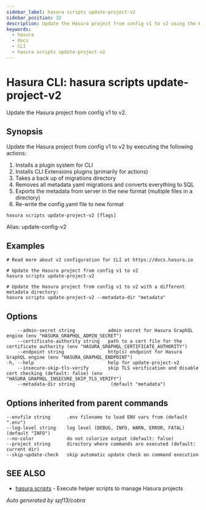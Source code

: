 ```yaml
---
sidebar_label: hasura scripts update-project-v2
sidebar_position: 32
description: Update the Hasura project from config v1 to v2 using the Hasura CLI
keywords:
  - hasura
  - docs
  - CLI
  - hasura scripts update-project-v2
---
```


# Hasura CLI: hasura scripts update-project-v2

Update the Hasura project from config v1 to v2.

## Synopsis

Update the Hasura project from config v1 to v2 by executing the
following actions:

1.  Installs a plugin system for CLI
2.  Installs CLI Extensions plugins (primarily for actions)
3.  Takes a back up of migrations directory
4.  Removes all metadata yaml migrations and converts everything to SQL
5.  Exports the metadata from server in the new format (multiple files
    in a directory)
6.  Re-write the config.yaml file to new format

```
hasura scripts update-project-v2 [flags]
```

Alias: update-config-v2

## Examples

```
# Read more about v2 configuration for CLI at https://docs.hasura.io

# Update the Hasura project from config v1 to v2
hasura scripts update-project-v2

# Update the Hasura project from config v1 to v2 with a different metadata directory:
hasura scripts update-project-v2 --metadata-dir "metadata"
```

## Options

```
    --admin-secret string            admin secret for Hasura GraphQL engine (env "HASURA_GRAPHQL_ADMIN_SECRET")
    --certificate-authority string   path to a cert file for the certificate authority (env "HASURA_GRAPHQL_CERTIFICATE_AUTHORITY")
    --endpoint string                http(s) endpoint for Hasura GraphQL engine (env "HASURA_GRAPHQL_ENDPOINT")
-h, --help                           help for update-project-v2
    --insecure-skip-tls-verify       skip TLS verification and disable cert checking (default: false) (env "HASURA_GRAPHQL_INSECURE_SKIP_TLS_VERIFY")
    --metadata-dir string             (default "metadata")
```

## Options inherited from parent commands

```
--envfile string      .env filename to load ENV vars from (default ".env")
--log-level string    log level (DEBUG, INFO, WARN, ERROR, FATAL) (default "INFO")
--no-color            do not colorize output (default: false)
--project string      directory where commands are executed (default: current dir)
--skip-update-check   skip automatic update check on command execution
```

## SEE ALSO

- [hasura scripts](/hasura-cli/commands/hasura_scripts.mdx) - Execute helper scripts to manage Hasura projects

_Auto generated by spf13/cobra_
